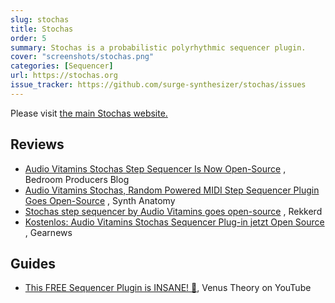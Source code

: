 ```yaml
---
slug: stochas
title: Stochas
order: 5
summary: Stochas is a probabilistic polyrhythmic sequencer plugin.
cover: "screenshots/stochas.png"
categories: [Sequencer]
url: https://stochas.org
issue_tracker: https://github.com/surge-synthesizer/stochas/issues
---
```


Please visit [the main Stochas website.](https://stochas.org)

## Reviews

-   [Audio Vitamins Stochas Step Sequencer Is Now Open-Source](https://bedroomproducersblog.com/2020/08/23/stochas-open-source/)
    , Bedroom Producers Blog
-   [Audio Vitamins Stochas, Random Powered MIDI Step Sequencer Plugin Goes Open-Source](https://www.synthanatomy.com/2020/08/audio-vitamins-stochas-random-powered-midi-step-sequencer-plugin-goes-open-source.html)
    , Synth Anatomy
-   [Stochas step sequencer by Audio Vitamins goes open-source](https://rekkerd.org/stochas-step-sequencer-by-audio-vitamins-goes-open-source/)
    , Rekkerd
-   [Kostenlos: Audio Vitamins Stochas Sequencer Plug-in jetzt Open Source](https://www.gearnews.de/kostenlos-audio-vitamins-stochas-sequencer-plug-in-open-source/)
    , Gearnews

## Guides

-   [This FREE Sequencer Plugin is INSANE! 🤯](https://www.youtube.com/watch?v=Wyx8cz7oxLI), Venus Theory on YouTube
